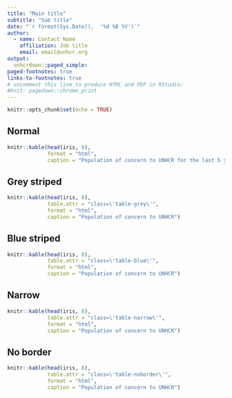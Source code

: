 ```yaml
---
title: "Main title"
subtitle: "Sub title"
date: "`r format(Sys.Date(),  '%d %B %Y')`"
author:
  - name: Contact Name
    affiliation: Job title
    email: email@unhcr.org
output:
  unhcrdown::paged_simple:
paged-footnotes: true
links-to-footnotes: true
# uncomment this line to produce HTML and PDF in RStudio:
#knit: pagedown::chrome_print
---
```


```r
knitr::opts_chunk$set(echo = TRUE)
```

## Normal

```r
knitr::kable(head(iris, 8),
             format = "html",
             caption = "Population of concern to UNHCR for the last 5 years")
```

## Grey striped

```r
knitr::kable(head(iris, 8),
             table.attr = "class=\'table-grey\'",
             format = "html",
             caption = "Population of concern to UNHCR")
```

\newpage

## Blue striped

```r
knitr::kable(head(iris, 8),
             table.attr = "class=\'table-blue\'",
             format = "html",
             caption = "Population of concern to UNHCR")
```


## Narrow

```r
knitr::kable(head(iris, 8),
             table.attr = "class=\'table-narrow\'",
             format = "html",
             caption = "Population of concern to UNHCR")
```

\newpage

## No border

```r
knitr::kable(head(iris, 8),
             table.attr = "class=\'table-noborder\'",
             format = "html",
             caption = "Population of concern to UNHCR")
```
